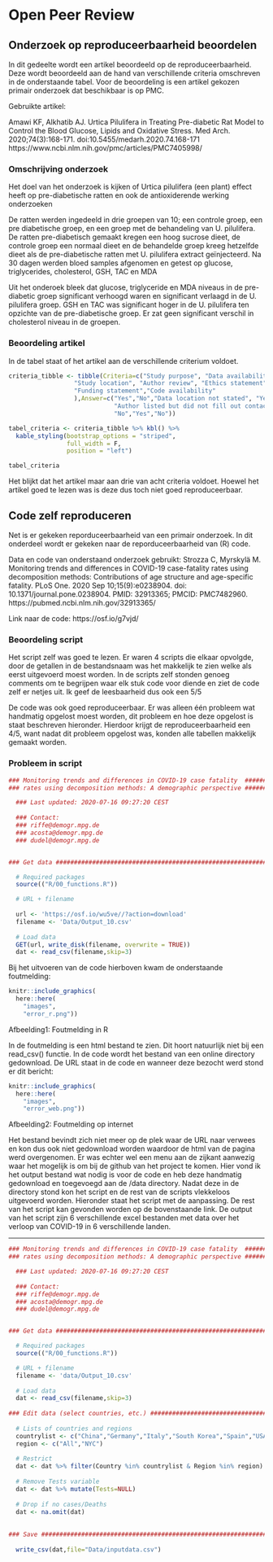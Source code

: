 # Open Peer Review

## Onderzoek op reproduceerbaarheid beoordelen

In dit gedeelte wordt een artikel beoordeeld op de reproduceerbaarheid. Deze wordt beoordeeld aan de hand van  verschillende criteria omschreven in de onderstaande tabel. Voor de beoordeling is een artikel gekozen primair onderzoek dat beschikbaar is op PMC.

Gebruikte artikel:

Amawi KF, Alkhatib AJ. Urtica Pilulifera in Treating Pre-diabetic Rat Model to Control the Blood Glucose, Lipids and Oxidative Stress. Med Arch. 2020;74(3):168-171. doi:10.5455/medarh.2020.74.168-171    
https://www.ncbi.nlm.nih.gov/pmc/articles/PMC7405998/   

### Omschrijving onderzoek
Het doel van het onderzoek is kijken of Urtica pilulifera (een plant) effect heeft op pre-diabetische ratten en ook de antioxiderende werking onderzoeken

De ratten werden ingedeeld in drie groepen van 10; een controle groep, een pre diabetische groep, en een groep met de behandeling van U. pilulifera. 
De ratten  pre-diabetisch gemaakt kregen een hoog sucrose dieet, de controle groep een normaal dieet en de behandelde groep kreeg hetzelfde dieet als de pre-diabetische ratten met U. pilulifera extract geïnjecteerd. Na 30 dagen werden bloed samples afgenomen en getest op glucose, triglycerides, cholesterol, GSH, TAC en MDA

Uit het onderoek bleek dat glucose, triglyceride en MDA niveaus in de pre-diabetic groep significant verhoogd waren en significant verlaagd in de U. pilulifera groep. 
GSH en TAC was significant hoger in de U. pilulifera ten opzichte van de pre-diabetische groep.
Er zat geen significant verschil in cholesterol niveau in de groepen.   

### Beoordeling artikel
In de tabel staat of het artikel aan de verschillende criterium voldoet.

```r
criteria_tibble <- tibble(Criteria=c("Study purpose", "Data availability","Data location",
                  "Study location", "Author review", "Ethics statement",
                  "Funding statement","Code availability"
                  ),Answer=c("Yes","No","Data location not stated", "Yes",
                             "Author listed but did not fill out contact",
                             "No","Yes","No"))

tabel_criteria <- criteria_tibble %>% kbl() %>%
  kable_styling(bootstrap_options = "striped", 
                full_width = F, 
                position = "left")

tabel_criteria
```

Het blijkt dat het artikel maar aan drie van acht criteria voldoet. Hoewel het artikel goed te lezen was is deze dus toch niet goed reproduceerbaar.

## Code zelf reproduceren
Net is er gekeken reporduceerbaarheid van een primair onderzoek. In dit onderdeel wordt er gekeken naar de reporduceerbaarheid van (R) code.

Data en code van onderstaand onderzoek gebruikt:
Strozza C, Myrskylä M. Monitoring trends and differences in COVID-19 case-fatality rates using decomposition methods: Contributions of age structure and age-specific fatality. PLoS One. 2020 Sep 10;15(9):e0238904. doi: 10.1371/journal.pone.0238904. PMID: 32913365; PMCID: PMC7482960.
https://pubmed.ncbi.nlm.nih.gov/32913365/

Link naar de code:
https://osf.io/g7vjd/


### Beoordeling script
Het script zelf was goed te lezen. Er waren 4 scripts die elkaar opvolgde, door de getallen in de bestandsnaam was het makkelijk te zien welke als eerst uitgevoerd moest worden. In de scripts zelf stonden genoeg comments om te begrijpen waar elk stuk code voor diende en ziet de code zelf er netjes uit. Ik geef de leesbaarheid dus ook een 5/5

De code was ook goed reproduceerbaar. Er was alleen één probleem wat handmatig opgelost moest worden, dit probleem en hoe deze opgelost is staat beschreven hieronder. Hierdoor krijgt de reproduceerbaarheid een 4/5, want nadat dit probleem opgelost was, konden alle tabellen makkelijk gemaakt worden.

### Probleem in script
```r
### Monitoring trends and differences in COVID-19 case fatality  ##############
### rates using decomposition methods: A demographic perspective ##############

  ### Last updated: 2020-07-16 09:27:20 CEST
  
  ### Contact:
  ### riffe@demogr.mpg.de
  ### acosta@demogr.mpg.de
  ### dudel@demogr.mpg.de


### Get data ##################################################################

  # Required packages
  source(("R/00_functions.R"))

  # URL + filename
  
  url <- 'https://osf.io/wu5ve//?action=download'
  filename <- 'Data/Output_10.csv'
  
  # Load data
  GET(url, write_disk(filename, overwrite = TRUE))
  dat <- read_csv(filename,skip=3)
```

Bij het uitvoeren van de code hierboven kwam de onderstaande foutmelding:

```r
knitr::include_graphics(
  here::here(
    "images",
    "error_r.png"))
```  
Afbeelding1: Foutmelding in R

In de foutmelding is een html bestand te zien. Dit hoort natuurlijk niet bij een read_csv() functie. In de code wordt het bestand van een online directory gedownload. De URL staat in de code en wanneer deze bezocht werd stond er dit bericht:

```r
knitr::include_graphics(
  here::here(
    "images",
    "error_web.png"))
```  
Afbeelding2: Foutmelding op internet


Het bestand bevindt zich niet meer op de plek waar de URL naar verwees en kon dus ook niet gedownload worden waardoor de html van de pagina werd overgenomen. Er was echter wel een menu aan de zijkant aanwezig waar het mogelijk is om bij de github van het project te komen. Hier vond ik het output bestand wat nodig is voor de code en heb deze handmatig gedownload en toegevoegd aan de /data directory. Nadat deze in de directory stond kon het script en de rest van de scripts vlekkeloos uitgevoerd worden.
Hieronder staat het script met de aanpassing. De rest van het script kan gevonden worden op de bovenstaande link. De output van het script zijn 6 verschillende excel bestanden met data over het verloop van COVID-19 in 6 verschillende landen.

-----

```r
### Monitoring trends and differences in COVID-19 case fatality  ##############
### rates using decomposition methods: A demographic perspective ##############

  ### Last updated: 2020-07-16 09:27:20 CEST
  
  ### Contact:
  ### riffe@demogr.mpg.de
  ### acosta@demogr.mpg.de
  ### dudel@demogr.mpg.de


### Get data ##################################################################

  # Required packages
  source(("R/00_functions.R"))

  # URL + filename
  filename <- 'data/Output_10.csv'
  
  # Load data
  dat <- read_csv(filename,skip=3)
  
### Edit data (select countries, etc.) ########################################
  
  # Lists of countries and regions
  countrylist <- c("China","Germany","Italy","South Korea","Spain","USA")
  region <- c("All","NYC")
  
  # Restrict
  dat <- dat %>% filter(Country %in% countrylist & Region %in% region)
  
  # Remove Tests variable
  dat <- dat %>% mutate(Tests=NULL)
  
  # Drop if no cases/Deaths
  dat <- na.omit(dat)
  
  
### Save ######################################################################
  
  write_csv(dat,file="Data/inputdata.csv")
```


